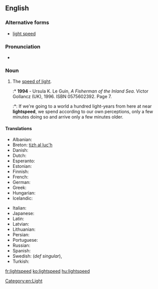 ==English==

===Alternative forms===
* [[light speed]]

===Pronunciation===
* {{audio|en-us-lightspeed.ogg|Audio (US)}}

===Noun===
{{en-noun|-}}

# The [[speed of light]].
#:* '''1994''' - Ursula K. Le Guin, ''A Fisherman of the Inland Sea''. Victor Gollancz (UK), 1996. ISBN 0575602392. Page 7.
#:*: If we're going to a world a hundred light-years from here at near '''lightspeed''', we spend according to our own perceptions, only a few minutes doing so and arrive only a few minutes older.

====Translations====
{{trans-top|the speed of light}}
* Albanian: {{t|sq|shpejtësia e dritës}}
* Breton: [[tizh al luc'h]]
* Danish: {{t+|da|lysets hastighed}}
* Dutch: {{t|nl|snelheid van het licht|f}}
* Esperanto: {{t|eo|lumrapido}}
* Estonian: {{t|et|valguse kiirus}}
* Finnish: {{t-|fi|valonnopeus}}
* French: {{t|fr|vitesse de la lumière|f}}
* German: {{t+|de|Lichtgeschwindigkeit|f}}
* Greek: {{t|el|ταχύτητα του φωτός|f|tr=takhítita tu fotós|sc=Grek}}
* Hungarian: {{t|hu|fénysebesség}}
* Icelandic: {{t|is|ljóshraði}}
{{trans-mid}}
* Italian: {{t|it|velocità della luce|f}}
* Japanese: {{t|ja|光速|tr=こうそく, kōsoku}}
* Latin: {{t|la|velocitas luminis|f}}
* Latvian: {{t|lv|gaismas ātrums}}
* Lithuanian: {{t|lt|šviesos greitis|m}}
* Persian: {{t|fa|سرعت نور|tr=sor'at-e nur|sc=fa-Arab}}
* Portuguese: {{t|pt|velocidade da luz|f}}
* Russian: {{t|ru|скорость света|f}}
* Spanish: {{t|es|velocidad de la luz|f}}
* Swedish: {{t|sv|ljushastighet|c}} (''def singular''), {{t|sv|ljusets hastighet|c}}
* Turkish: {{t+|tr|ışık hızı|f}}
{{trans-bottom}}

[[Category:en:Light]]

[[fr:lightspeed]]
[[ko:lightspeed]]
[[hu:lightspeed]]